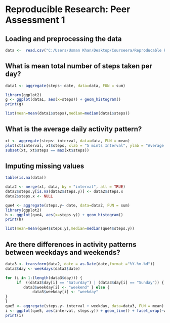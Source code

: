 # Reproducible Research: Peer Assessment 1


## Loading and preprocessing the data

```r
data <-  read.csv("C:/Users/Usman Khan/Desktop/Courseera/Reproducable Research/Assignment 1/activity.csv", sep = ",")

```


## What is mean total number of steps taken per day?
```r

data1 <- aggregate(steps~ date, data=data, FUN = sum)

library(ggplot2)
g <- ggplot(data1, aes(x=steps)) + geom_histogram()
print(g)

list(mean=mean(data1$steps),median=median(data1$steps))


```



## What is the average daily activity pattern?

```r

xt <- aggregate(steps~ interval, data=data, FUN = mean)
plot(xt$interval, xt$steps, xlab = "5 mints Interval", ylab = "Average steps" , type = "l")
subset(xt, xt$steps == max(xt$steps))
```


## Imputing missing values

```r

table(is.na(data))

data2 <- merge(xt, data, by = "interval", all = TRUE)
data2$steps.y[is.na(data2$steps.y)] <- data2$steps.x
data2$steps.x <- NULL

que4 <- aggregate(steps.y~ date, data=data2, FUN = sum)
library(ggplot2)
h <- ggplot(que4, aes(x=steps.y)) + geom_histogram()
print(h)

list(mean=mean(que4$steps.y),median=median(que4$steps.y))

```


## Are there differences in activity patterns between weekdays and weekends?

```r

data3 <- transform(data2, date = as.Date(date,format ="%Y-%m-%d"))
data3$day <- weekdays(data3$date)

for (i in 1:(length(data3$day))) {
     if  ((data3$day[i] == "Saturday") | (data3$day[i] == "Sunday")) {
        data3$weekday[i] <- "weekend" } else {
            data3$weekday[i] <- "weekday"
}
}
que5 <- aggregate(steps.y~ interval + weekday, data=data3, FUN = mean)
i <- ggplot(que5, aes(interval, steps.y)) + geom_line() + facet_wrap(~weekday, ncol = 1)
print(i)

```

